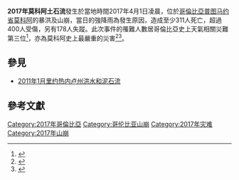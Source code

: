 {{Infobox event
| title                    = 2017年莫科阿土石流
| image                    = {{Location map+ | Colombia
| places =
{{Location map~|Colombia|lat=1.15|long=-76.6475|label=莫科阿|position=right|mark=Red pog.svg}}
| position = top
| width = 260
| float = right
| relief = yes
}}
| caption = 莫科阿於哥倫比亞位置圖
| native_name              =
| native_name_lang         =
| english_name             =
| time                     = {{tooltip|≈|Approximately}}3:00 a.m. [[Time_in_Colombia|COT]] ([[UTC−05:00|UTC−05:00]])
| duration                 =
| date                     =  2017年4月1日
| venue                    =
| location                 = {{COL}}[[莫科阿|莫科阿]]
| coordinates              = {{coord|1|09|0|N|76|38|51|W|region:CO_type:city(36187)|display=inline,title}}
| also_known_as            =
| type                     = [[山崩|山崩]]、[[暴洪|暴洪]]
| theme                    =
| cause                    =
| first_reporter           =
| filmed_by                =
| participants             =
| outcome                  =
| casualties1              =
| casualties2              =
| casualties3              =
| reported deaths          = 311+  (92名孩童)
| reported injuries        = ≥400 
| reported missing         = 178 
| reported property damage =
| burial                   =
| notes                    =
}}

<!-- Per MOS:BOLDTITLE and WP:SBE, neither the article's title nor related text appears in bold.-->'''2017年莫科阿土石流'''發生於當地時間2017年4月1日凌晨，位於[[哥倫比亞|哥倫比亞]][[普图马约省|普图马约省]][[莫科阿|莫科阿]]的暴洪及山崩，當日的強降雨為發生原因，造成至少311人死亡，超過400人受傷，另有178人失蹤。此次事件的罹難人數居哥倫比亞史上天氣相關災難第三位<ref name="Wunderground">{{cite web|author=Jeff Masters|publisher=Weather Underground|date=3 April 2017|accessdate=4 April 2017|title=Meteorology of Saturday's Colombian Flood Disaster That Killed 254|url=https://www.wunderground.com/cat6/meteorology-saturdays-colombian-flood-disaster-killed-254?mr=1|archive-date=2018-12-09|archive-url=https://web.archive.org/web/20181209124100/https://www.wunderground.com/cat6/meteorology-saturdays-colombian-flood-disaster-killed-254?mr=1|dead-url=no}}</ref>，亦為莫科阿史上最嚴重的災害<ref>{{cite news|author=Justicia|newspaper=El Tiempo|date=2 April 2017|accessdate=2 April 2017|title=La avalancha que provocó la peor catástrofe en la historia de Mocoa|url=http://www.eltiempo.com/colombia/otras-ciudades/avalancha-en-mocoa-cifras-de-la-tragedia-y-causas-73984|archive-date=2019-03-30|archive-url=https://web.archive.org/web/20190330020359/https://www.eltiempo.com/colombia/otras-ciudades/avalancha-en-mocoa-cifras-de-la-tragedia-y-causas-73984|dead-url=no}}</ref><ref>{{cite web|url=http://time.com/4726569/mocoa-colombia-flooding-disaster/|title=Years of Warnings, But No Action Proceeded Deadly Floods in Colombia|publisher=Time|date=5 April 2017|author=Ben Fox and Alba Tobella|accessdate=2017-04-08|archive-date=2017-04-09|archive-url=https://web.archive.org/web/20170409233605/http://time.com/4726569/mocoa-colombia-flooding-disaster/|dead-url=no}}</ref>。

== 參見 ==
*[[2011年1月里约热内卢州洪水和泥石流|2011年1月里约热内卢州洪水和泥石流]]

== 參考文獻 ==
{{reflist}}

[[Category:2017年哥倫比亞|Category:2017年哥倫比亞]]
[[Category:哥伦比亚山崩|Category:哥伦比亚山崩]]
[[Category:2017年灾难|Category:2017年灾难]]
[[Category:2017年山崩|Category:2017年山崩]]